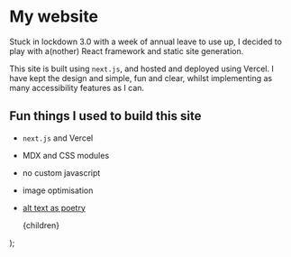 

# My website

Stuck in lockdown 3.0 with a week of annual leave to use up, I decided to play with a(nother) React framework and static site generation.

This site is built using <code>next.js</code>, and hosted and deployed using Vercel. I have kept the design and simple, fun and clear, whilst implementing as many accessibility features as I can.

<ImageWithCaption
  src="/davidsauntson.png"
  altText="A clear and simple home page that focuses on clear and accessible content."
  caption="The homepage of this actual site, showing an emphasis on content and accessibility."
  width={1440}
  height={900}
/>

## Fun things I used to build this site

- <code>next.js</code> and Vercel
- MDX and CSS modules
- no custom javascript
- image optimisation
- [alt text as poetry](https://alt-text-as-poetry.net/)

  <Layout>
    <Head pageTitle="Projects | My Website" />
    <Breadcrumbs
      crumbs={[
        { title: "Home", url: "/" },
        { title: "Projects" },
        { title: "My Website (this one)" },
      ]}
    />
    <main id="main-content">{children}</main>
  </Layout>
);
